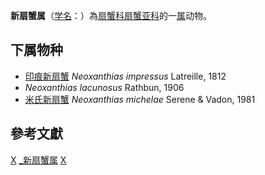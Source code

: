 {{Automatic taxobox
| taxon = Neoxanthias 
| authority = Ward, 1933
| image = Neoxanthias impressus.jpg
| image_caption = 印痕新扇蟹
}}
'''新扇蟹属'''（[[学名|学名]]：{{lang|la|''Neoxanthias''}}）為[[扇蟹科|扇蟹科]][[扇蟹亚科|扇蟹亚科]]的一[[属|属]]动物。

==下属物种==
* [[印痕新扇蟹|印痕新扇蟹]] ''Neoxanthias impressus'' Latreille, 1812
* ''Neoxanthias lacunosus'' Rathbun, 1906
* [[米氏新扇蟹|米氏新扇蟹]] ''Neoxanthias michelae'' Serene & Vadon, 1981

==參考文獻==
{{reflist}}

{{taxonbar}}

[[Category:_扇蟹科|X]]
[[Category:_新扇蟹属|]]
[[Category:1933年描述的分类群|X]]